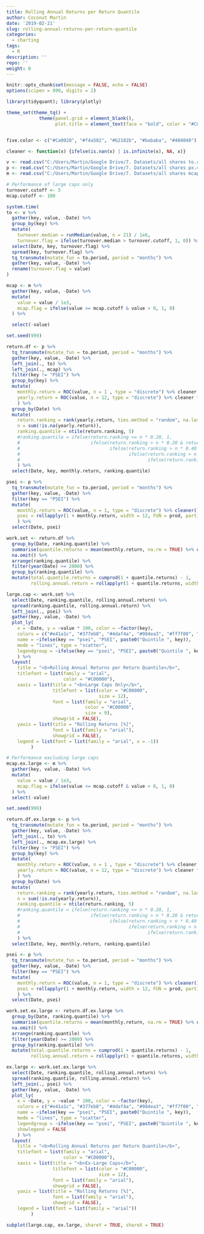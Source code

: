```yaml
---
title: Rolling Annual Returns per Return Quantile
author: Coconut Martin
date: '2019-02-21'
slug: rolling-annual-returns-per-return-quantile
categories:
  - charting
tags:
  - R
description: ''
repo: ''
weight: 0
---
```


```r
knitr::opts_chunk$set(message = FALSE, echo = FALSE)
options(scipen = 999, digits = 2)

library(tidyquant); library(plotly)

theme_set(theme_tq() +
            theme(panel.grid = element_blank(),
                  plot.title = element_text(face = "bold", color = "#C00000")))


five.color <- c("#Ca0020", "#f4a582", "#b2182b", "#bababa", "#404040")

cleaner <- function(x) {ifelse(is.nan(x) | is.infinite(x), NA, x)}

v <- read.csv("C:/Users/Martin/Google Drive/7. Datasets/all shares to.csv") %>% mutate(Date = ymd(Date))
p <- read.csv("C:/Users/Martin/Google Drive/7. Datasets/all shares px.csv") %>% mutate(Date = ymd(Date))
m <- read.csv("C:/Users/Martin/Google Drive/7. Datasets/all shares mcap.csv") %>% mutate(Date = ymd(Date))
```

```r
# Performance of large caps only
turnover.cutoff <- 5
mcap.cutoff <- 100

system.time(
to <- v %>% 
  gather(key, value, -Date) %>% 
  group_by(key) %>% 
  mutate(
    turnover.median = runMedian(value, n = 21) / 1e6,
    turnover.flag = ifelse(turnover.median > turnover.cutoff, 1, 0)) %>% 
  select(Date, key, turnover.flag) %>% 
  spread(key, turnover.flag) %>% 
  tq_transmute(mutate_fun = to.period, period = "months") %>% 
  gather(key, value, -Date) %>% 
  rename(turnover.flag = value)
)

mcap <- m %>% 
  gather(key, value, -Date) %>% 
  mutate(
    value = value / 1e3,
    mcap.flag = ifelse(value >= mcap.cutoff & value > 0, 1, 0)
  ) %>% 

  select(-value)

set.seed(999)

return.df <- p %>% 
  tq_transmute(mutate_fun = to.period, period = "months") %>% 
  gather(key, value, -Date) %>% 
  left_join(., to) %>% 
  left_join(., mcap) %>% 
  filter(key != "PSEI") %>% 
  group_by(key) %>% 
  mutate(
    monthly.return = ROC(value, n = 1 , type = "discrete") %>% cleaner * turnover.flag * mcap.flag,
    yearly.return = ROC(value, n = 12, type = "discrete") %>% cleaner * turnover.flag * mcap.flag
    ) %>% 
  group_by(Date) %>% 
  mutate(
    return.ranking = rank(yearly.return, ties.method = "random", na.last = TRUE),
    n = sum(!is.na(yearly.return)),
    ranking.quantile = ntile(return.ranking, 5)
    #ranking.quantile = ifelse(return.ranking <= n * 0.20, 1,
    #                          ifelse(return.ranking > n * 0.20 & return.ranking <= n * 0.40, 2,
    #                                 ifelse(return.ranking > n * 0.40 & return.ranking <= n * 0.60, 3,
    #                                        ifelse(return.ranking > n * 0.60 & return.ranking <= n * 0.80, 4,
    #                                               ifelse(return.ranking > n * 0.80, 5, NA)))))
    ) %>% 
  select(Date, key, monthly.return, ranking.quantile)

psei <- p %>%
  tq_transmute(mutate_fun = to.period, period = "months") %>% 
  gather(key, value, -Date) %>% 
  filter(key == "PSEI") %>% 
  mutate(
    monthly.return = ROC(value, n = 1, type = "discrete") %>% cleaner(),
    psei = rollapplyr(1 + monthly.return, width = 12, FUN = prod, partial = TRUE) - 1
    ) %>% 
  select(Date, psei)

work.set <- return.df %>%
  group_by(Date, ranking.quantile) %>% 
  summarise(quantile.returns = mean(monthly.return, na.rm = TRUE) %>% cleaner) %>% 
  na.omit() %>% 
  arrange(ranking.quantile) %>% 
  filter(year(Date) >= 2000) %>% 
  group_by(ranking.quantile) %>% 
  mutate(total.quantile.returns = cumprod(1 + quantile.returns) - 1,
         rolling.annual.return = rollapplyr(1 + quantile.returns, width = 12, FUN = prod, partial = TRUE) - 1)

large.cap <- work.set %>% 
  select(Date, ranking.quantile, rolling.annual.return) %>% 
  spread(ranking.quantile, rolling.annual.return) %>% 
  left_join(., psei) %>% 
  gather(key, value, -Date) %>%
  plot_ly(
    x = ~Date, y = ~value * 100, color = ~factor(key), 
    colors = c("#e41a1c", "#377eb8", "#4daf4a", "#984ea3", "#ff7f00", "grey20"),
    name = ~ifelse(key == "psei", "PSEI", paste0("Quintile ", key)),
    mode = "lines", type = "scatter",
    legendgroup = ~ifelse(key == "psei", "PSEI", paste0("Quintile ", key))
    ) %>%
  layout(
    title = "<b>Rolling Annual Returns per Return Quantile</b>",
    titlefont = list(family = "arial",
                     color = "#C00000"),
    xaxis = list(title = "<b>Large Caps Only</b>",
                 titlefont = list(color = "#C00000",
                                  size = 12),
                 font = list(family = "arial",
                             color = "#C00000",
                             size = 9),
                 showgrid = FALSE),
    yaxis = list(title = "Rolling Returns [%]",
                 font = list(family = "arial"),
                 showgrid = FALSE),
    legend = list(font = list(family = "arial", x = -1))
         )
```

```r
# Performance excluding large caps
mcap.ex.large <- m %>% 
  gather(key, value, -Date) %>% 
  mutate(
    value = value / 1e3,
    mcap.flag = ifelse(value <= mcap.cutoff & value > 0, 1, 0)
  ) %>% 
  select(-value)

set.seed(999)

return.df.ex.large <- p %>% 
  tq_transmute(mutate_fun = to.period, period = "months") %>% 
  gather(key, value, -Date) %>% 
  left_join(., to) %>% 
  left_join(., mcap.ex.large) %>% 
  filter(key != "PSEI") %>% 
  group_by(key) %>% 
  mutate(
    monthly.return = ROC(value, n = 1 , type = "discrete") %>% cleaner * turnover.flag * mcap.flag,
    yearly.return = ROC(value, n = 12, type = "discrete") %>% cleaner * turnover.flag * mcap.flag
    ) %>% 
  group_by(Date) %>% 
  mutate(
    return.ranking = rank(yearly.return, ties.method = "random", na.last = TRUE),
    n = sum(!is.na(yearly.return)),
    ranking.quantile = ntile(return.ranking, 5)
    #ranking.quantile = ifelse(return.ranking <= n * 0.20, 1,
    #                          ifelse(return.ranking > n * 0.20 & return.ranking <= n * 0.40, 2,
    #                                 ifelse(return.ranking > n * 0.40 & return.ranking <= n * 0.60, 3,
    #                                        ifelse(return.ranking > n * 0.60 & return.ranking <= n * 0.80, 4,
    #                                               ifelse(return.ranking > n * 0.80, 5, NA)))))
    ) %>% 
  select(Date, key, monthly.return, ranking.quantile)

psei <- p %>%
  tq_transmute(mutate_fun = to.period, period = "months") %>% 
  gather(key, value, -Date) %>% 
  filter(key == "PSEI") %>% 
  mutate(
    monthly.return = ROC(value, n = 1, type = "discrete") %>% cleaner(),
    psei = rollapplyr(1 + monthly.return, width = 12, FUN = prod, partial = TRUE) - 1
    ) %>% 
  select(Date, psei)

work.set.ex.large <- return.df.ex.large %>%
  group_by(Date, ranking.quantile) %>% 
  summarise(quantile.returns = mean(monthly.return, na.rm = TRUE) %>% cleaner) %>% 
  na.omit() %>% 
  arrange(ranking.quantile) %>% 
  filter(year(Date) >= 2000) %>% 
  group_by(ranking.quantile) %>% 
  mutate(total.quantile.returns = cumprod(1 + quantile.returns) - 1,
         rolling.annual.return = rollapplyr(1 + quantile.returns, width = 12, FUN = prod, partial = TRUE) - 1)

ex.large <- work.set.ex.large %>% 
  select(Date, ranking.quantile, rolling.annual.return) %>% 
  spread(ranking.quantile, rolling.annual.return) %>% 
  left_join(., psei) %>% 
  gather(key, value, -Date) %>%
  plot_ly(
    x = ~Date, y = ~value * 100, color = ~factor(key), 
    colors = c("#e41a1c", "#377eb8", "#4daf4a", "#984ea3", "#ff7f00", "grey20"),
    name = ~ifelse(key == "psei", "PSEI", paste0("Quintile ", key)),
    mode = "lines", type = "scatter",
    legendgroup = ~ifelse(key == "psei", "PSEI", paste0("Quintile ", key)),
    showlegend = FALSE
    ) %>%
  layout(
    title = "<b>Rolling Annual Returns per Return Quantile</b>",
    titlefont = list(family = "arial",
                     color = "#C00000"),
    xaxis = list(title = "<b>Ex-Large Caps</b>",
                 titlefont = list(color = "#C00000",
                                  size = 12),
                 font = list(family = "arial"),
                 showgrid = FALSE),
    yaxis = list(title = "Rolling Returns [%]",
                 font = list(family = "arial"),
                 showgrid = FALSE),
    legend = list(font = list(family = "arial"))
         )
```

```r
subplot(large.cap, ex.large, shareY = TRUE, shareX = TRUE)
```

